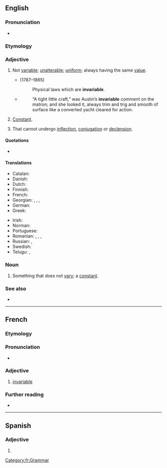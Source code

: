 ==English==

===Pronunciation===
* {{audio|en-us-invariable.ogg|Audio (US)|lang=en}}

===Etymology===
{{prefix|in|variable|lang=en}}

===Adjective===
{{en-adj|-}}

# Not [[variable]]; [[unalterable]]; [[uniform]]; always having the same [[value]].
#* {{w|Isaac Taylor}} (1787–1865)
#*: Physical laws which are '''invariable'''.
#* {{RQ:Chmbrs YngrSt|IX}}
#*: “A tight little craft,” was Austin’s '''invariable''' comment on the matron; and she looked it, always trim and trig and smooth of surface like a converted yacht cleared for action.
# {{lb|en|math}} [[constant|Constant]].
# {{lb|en|by extension|grammar|of a word, or a grammatical class}} That cannot undergo [[inflection]], [[conjugation]] or [[declension]].
#: {{ux|en|The French adjective ''marron'' (brown) is '''invariable''': it does not take the usual ''s'' in the plural.}}

====Quotations====
* {{seeCites}}

====Translations====
{{trans-top|not variable}}
* Catalan: {{t+|ca|invariable}}
* Danish: {{t+|da|uforanderlig}}
* Dutch: {{t+|nl|onveranderlijk}}
* Finnish: {{t+|fi|muuttumaton}}
* French: {{t+|fr|invariable}}
* Georgian: {{t|ka|არაცვლადი}}, {{t|ka|უცვლელი}}, {{t|ka|მუდმივი}}, {{t|ka|შეუცვლელი}}
* German: {{t+|de|unveränderlich}}
* Greek: {{t+|el|άκλιτος}}
{{trans-mid}}
* Irish: {{t|ga|do-athraitheach}}
* Norman: {{t|nrf|învâriabl'ye}} {{qualifier|Jersey}}
* Portuguese: {{t+|pt|invariável}}
* Romanian: {{t+|ro|invariabil|m|n}}, {{t|ro|invariabilă|f}}, {{t|ro|nevariabil|m|n}}, {{t|ro|neschimbabil|m|n}}
* Russian: {{t+|ru|неизме́нный}}, {{t+|ru|неизменя́емый}}
* Swedish: {{t+|sv|oföränderlig}}
* Telugu: {{t|te|మార్పులేని}}, {{t|te|జిడ్డుగాడు}}
{{trans-bottom}}

===Noun===
{{en-noun}}

# Something that does not [[vary]]; a [[constant]].

===See also===
* {{l|en|invariant}}<!-- or is it a synonym? -->

----

==French==

===Etymology===
{{prefix|in|variable|lang=fr}}

===Pronunciation===
* {{audio|Fr-invariable.ogg|Audio|lang=fr}}

===Adjective===
{{fr-adj}}

# [[#English|invariable]]

===Further reading===
* {{R:TLFi}}

[[Category:fr:Grammar]]

----

==Spanish==

===Adjective===
{{es-adj}}

# {{l|en|invariable}}